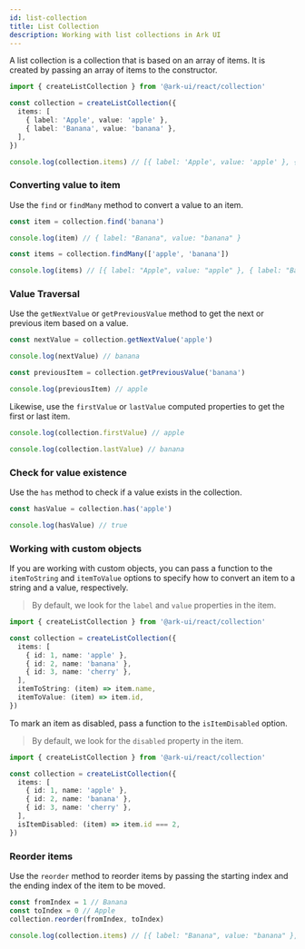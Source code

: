 ```yaml
---
id: list-collection
title: List Collection
description: Working with list collections in Ark UI
---
```


A list collection is a collection that is based on an array of items. It is created by passing an array of items to the
constructor.

```ts
import { createListCollection } from '@ark-ui/react/collection'

const collection = createListCollection({
  items: [
    { label: 'Apple', value: 'apple' },
    { label: 'Banana', value: 'banana' },
  ],
})

console.log(collection.items) // [{ label: 'Apple', value: 'apple' }, { label: 'Banana', value: 'banana' }]
```

### Converting value to item

Use the `find` or `findMany` method to convert a value to an item.

```ts
const item = collection.find('banana')

console.log(item) // { label: "Banana", value: "banana" }

const items = collection.findMany(['apple', 'banana'])

console.log(items) // [{ label: "Apple", value: "apple" }, { label: "Banana", value: "banana" }]
```

### Value Traversal

Use the `getNextValue` or `getPreviousValue` method to get the next or previous item based on a value.

```ts
const nextValue = collection.getNextValue('apple')

console.log(nextValue) // banana

const previousItem = collection.getPreviousValue('banana')

console.log(previousItem) // apple
```

Likewise, use the `firstValue` or `lastValue` computed properties to get the first or last item.

```ts
console.log(collection.firstValue) // apple

console.log(collection.lastValue) // banana
```

### Check for value existence

Use the `has` method to check if a value exists in the collection.

```ts
const hasValue = collection.has('apple')

console.log(hasValue) // true
```

### Working with custom objects

If you are working with custom objects, you can pass a function to the `itemToString` and `itemToValue` options to
specify how to convert an item to a string and a value, respectively.

> By default, we look for the `label` and `value` properties in the item.

```ts
import { createListCollection } from '@ark-ui/react/collection'

const collection = createListCollection({
  items: [
    { id: 1, name: 'apple' },
    { id: 2, name: 'banana' },
    { id: 3, name: 'cherry' },
  ],
  itemToString: (item) => item.name,
  itemToValue: (item) => item.id,
})
```

To mark an item as disabled, pass a function to the `isItemDisabled` option.

> By default, we look for the `disabled` property in the item.

```ts
import { createListCollection } from '@ark-ui/react/collection'

const collection = createListCollection({
  items: [
    { id: 1, name: 'apple' },
    { id: 2, name: 'banana' },
    { id: 3, name: 'cherry' },
  ],
  isItemDisabled: (item) => item.id === 2,
})
```

### Reorder items

Use the `reorder` method to reorder items by passing the starting index and the ending index of the item to be moved.

```ts
const fromIndex = 1 // Banana
const toIndex = 0 // Apple
collection.reorder(fromIndex, toIndex)

console.log(collection.items) // [{ label: "Banana", value: "banana" }, { label: "Apple", value: "apple" }]
```
